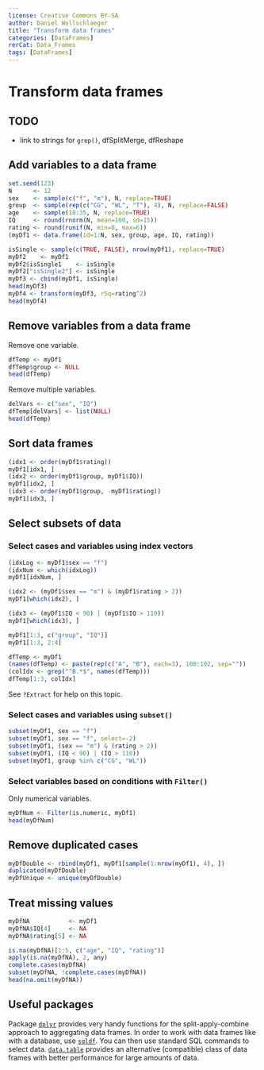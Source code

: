 ```yaml
---
license: Creative Commons BY-SA
author: Daniel Wollschlaeger
title: "Transform data frames"
categories: [DataFrames]
rerCat: Data_Frames
tags: [DataFrames]
---
```


Transform data frames
=========================

TODO
-------------------------

 - link to strings for `grep()`, dfSplitMerge, dfReshape

Add variables to a data frame
-------------------------

```r
set.seed(123)
N      <- 12
sex    <- sample(c("f", "m"), N, replace=TRUE)
group  <- sample(rep(c("CG", "WL", "T"), 4), N, replace=FALSE)
age    <- sample(18:35, N, replace=TRUE)
IQ     <- round(rnorm(N, mean=100, sd=15))
rating <- round(runif(N, min=0, max=6))
(myDf1 <- data.frame(id=1:N, sex, group, age, IQ, rating))
```

```r
isSingle <- sample(c(TRUE, FALSE), nrow(myDf1), replace=TRUE)
myDf2    <- myDf1
myDf2$isSingle1    <- isSingle
myDf2["isSingle2"] <- isSingle
myDf3 <- cbind(myDf1, isSingle)
head(myDf3)
myDf4 <- transform(myDf3, rSq=rating^2)
head(myDf4)
```

Remove variables from a data frame
-------------------------

Remove one variable.

```r
dfTemp <- myDf1
dfTemp$group <- NULL
head(dfTemp)
```

Remove multiple variables.

```r
delVars <- c("sex", "IQ")
dfTemp[delVars] <- list(NULL)
head(dfTemp)
```

Sort data frames
-------------------------

```r
(idx1 <- order(myDf1$rating))
myDf1[idx1, ]
(idx2 <- order(myDf1$group, myDf1$IQ))
myDf1[idx2, ]
(idx3 <- order(myDf1$group, -myDf1$rating))
myDf1[idx3, ]
```

Select subsets of data
-------------------------

### Select cases and variables using index vectors

```r
(idxLog <- myDf1$sex == "f")
(idxNum <- which(idxLog))
myDf1[idxNum, ]
```

```r
(idx2 <- (myDf1$sex == "m") & (myDf1$rating > 2))
myDf1[which(idx2), ]
```

```r
(idx3 <- (myDf1$IQ < 90) | (myDf1$IQ > 110))
myDf1[which(idx3), ]
```

```r
myDf1[1:3, c("group", "IQ")]
myDf1[1:3, 2:4]
```

```r
dfTemp <- myDf1
(names(dfTemp) <- paste(rep(c("A", "B"), each=3), 100:102, sep=""))
(colIdx <- grep("^B.*$", names(dfTemp)))
dfTemp[1:3, colIdx]
```

See `?Extract` for help on this topic.

### Select cases and variables using `subset()`

```r
subset(myDf1, sex == "f")
subset(myDf1, sex == "f", select=-2)
subset(myDf1, (sex == "m") & (rating > 2))
subset(myDf1, (IQ < 90) | (IQ > 110))
subset(myDf1, group %in% c("CG", "WL"))
```

### Select variables based on conditions with `Filter()`

Only numerical variables.

```r
myDfNum <- Filter(is.numeric, myDf1)
head(myDfNum)
```

Remove duplicated cases
-------------------------

```r
myDfDouble <- rbind(myDf1, myDf1[sample(1:nrow(myDf1), 4), ])
duplicated(myDfDouble)
myDfUnique <- unique(myDfDouble)
```

Treat missing values
-------------------------

```r
myDfNA           <- myDf1
myDfNA$IQ[4]     <- NA
myDfNA$rating[5] <- NA
```

```r
is.na(myDfNA)[1:5, c("age", "IQ", "rating")]
apply(is.na(myDfNA), 2, any)
complete.cases(myDfNA)
subset(myDfNA, !complete.cases(myDfNA))
head(na.omit(myDfNA))
```

Useful packages
-------------------------

Package [`dplyr`](http://cran.r-project.org/package=dplyr) provides very handy functions for the split-apply-combine approach to aggregating data frames. In order to work with data frames like with a database, use [`sqldf`](http://cran.r-project.org/package=sqldf). You can then use standard SQL commands to select data. [`data.table`](http://cran.r-project.org/package=data.table) provides an alternative (compatible) class of data frames with better performance for large amounts of data.

